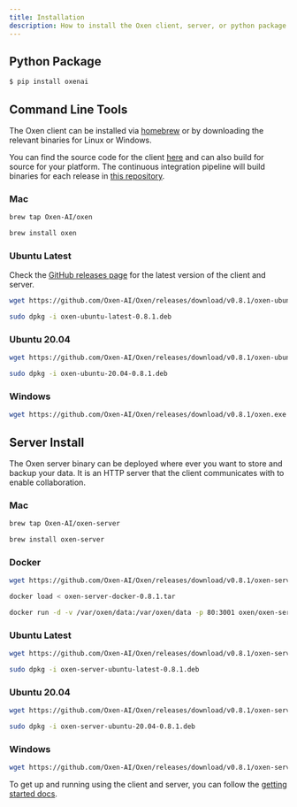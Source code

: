 ```yaml
---
title: Installation
description: How to install the Oxen client, server, or python package.
---
```


## Python Package

```bash
$ pip install oxenai
```

## Command Line Tools

The Oxen client can be installed via [homebrew](https://brew.sh/) or by downloading the relevant binaries for Linux or Windows.

You can find the source code for the client [here](https://github.com/Oxen-AI/Oxen) and can also build for source for your platform. The continuous integration pipeline will build binaries for each release in [this repository](https://github.com/Oxen-AI/Oxen).

### Mac

```bash
brew tap Oxen-AI/oxen
```

```bash
brew install oxen
```

### Ubuntu Latest

Check the [GitHub releases page](https://github.com/Oxen-AI/Oxen/releases) for the latest version of the client and server.

```bash
wget https://github.com/Oxen-AI/Oxen/releases/download/v0.8.1/oxen-ubuntu-latest-0.8.1.deb
```

```bash
sudo dpkg -i oxen-ubuntu-latest-0.8.1.deb
```

### Ubuntu 20.04

```bash
wget https://github.com/Oxen-AI/Oxen/releases/download/v0.8.1/oxen-ubuntu-20.04-0.8.1.deb
```

```bash
sudo dpkg -i oxen-ubuntu-20.04-0.8.1.deb
```

### Windows

```bash
wget https://github.com/Oxen-AI/Oxen/releases/download/v0.8.1/oxen.exe
```

## Server Install

The Oxen server binary can be deployed where ever you want to store and backup your data. It is an HTTP server that the client communicates with to enable collaboration.

### Mac

```bash
brew tap Oxen-AI/oxen-server
```

```bash
brew install oxen-server
```

### Docker

```bash
wget https://github.com/Oxen-AI/Oxen/releases/download/v0.8.1/oxen-server-docker-0.8.1.tar
```

```bash
docker load < oxen-server-docker-0.8.1.tar
```

```bash
docker run -d -v /var/oxen/data:/var/oxen/data -p 80:3001 oxen/oxen-server:latest
```

### Ubuntu Latest

```bash
wget https://github.com/Oxen-AI/Oxen/releases/download/v0.8.1/oxen-server-ubuntu-latest-0.8.1.deb
```

```bash
sudo dpkg -i oxen-server-ubuntu-latest-0.8.1.deb
```

### Ubuntu 20.04

```bash
wget https://github.com/Oxen-AI/Oxen/releases/download/v0.8.1/oxen-server-ubuntu-20.04-0.8.1.deb
```

```bash
sudo dpkg -i oxen-server-ubuntu-20.04-0.8.1.deb
```

### Windows

```bash
wget https://github.com/Oxen-AI/Oxen/releases/download/v0.8.1/oxen-server.exe
```

To get up and running using the client and server, you can follow the [getting started docs](https://github.com/Oxen-AI/oxen-release).

